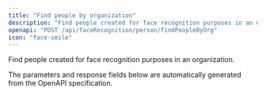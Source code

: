 ```yaml
---
title: "Find people by organization"
description: "Find people created for face recognition purposes in an organization."
openapi: "POST /api/faceRecognition/person/findPeopleByOrg"
icon: "face-smile"
---
```


Find people created for face recognition purposes in an organization.

<Note>
The parameters and response fields below are automatically generated from the OpenAPI specification.
</Note>
